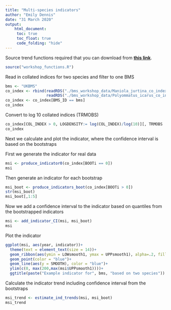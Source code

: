 ```yaml
---
title: "Multi-species indicators"
author: "Emily Dennis"
date: "31 March 2020"
output: 
    html_document:
     toc: true
     toc_float: true
     code_folding: "hide"
---
```


Source trend functions required that you can download from [**this link**](workshop_functions.R).

```r
source("workshop_functions.R")
```


Read in collated indices for two species and filter to one BMS
```r
bms <- "UKBMS"
co_index <- rbind(readRDS("./bms_workshop_data/Maniola_jurtina_co_index_boot.rds"),
                  readRDS("./bms_workshop_data/Polyommatus_icarus_co_index_boot.rds"))
co_index <- co_index[BMS_ID == bms]
co_index
```

Convert to log 10 collated indices (TRMOBS) 
```r
co_index[COL_INDEX > 0, LOGDENSITY:= log(COL_INDEX)/log(10)][, TRMOBS := LOGDENSITY - mean(LOGDENSITY) + 2, by = .(SPECIES, BOOTi)]
co_index
```

Next we calculate and plot the indicator, where the confidence interval is based on the bootstraps

First we generate the indicator for real data
```r
msi <- produce_indicator0(co_index[BOOTi == 0])
msi
```

Then generate an indicator for each bootstrap
```r
msi_boot <- produce_indicators_boot(co_index[BOOTi > 0])
str(msi_boot)
msi_boot[,1:5]
```

Now we add a confidence interval to the indicator based on quantiles from the bootstrapped indicators
```r
msi <- add_indicator_CI(msi, msi_boot)
msi
```


Plot the indicator
```r
ggplot(msi, aes(year, indicator))+
  theme(text = element_text(size = 14))+
  geom_ribbon(aes(ymin = LOWsmooth1, ymax = UPPsmooth1), alpha=.2, fill = "blue")+
  geom_point(color = "blue")+
  geom_line(aes(y = SMOOTH), color = "blue")+
  ylim(c(0, max(200,max(msi$UPPsmooth1))))+
  ggtitle(paste("Example indicator for", bms, "based on two species"))

```

Calculate the indicator trend including confidence interval from the bootstraps
```r
msi_trend <- estimate_ind_trends(msi, msi_boot)
msi_trend
```



